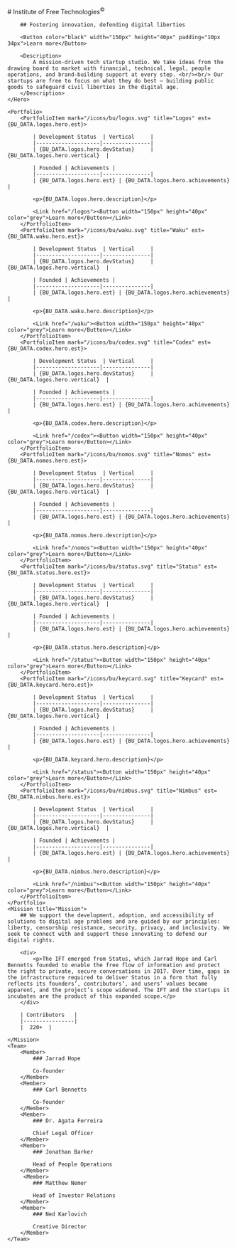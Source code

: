 
<SEO />

<Home>
    <Hero>
        # Institute of Free Technologies<sup>©</sup>

        ## Fostering innovation, defending digital liberties

        <Button color="black" width="150px" height="40px" padding="10px 34px">Learn more</Button>

        <Description>
            A mission-driven tech startup studio. We take ideas from the drawing board to market with financial, technical, legal, people operations, and brand-building support at every step. <br/><br/> Our startups are free to focus on what they do best — building public goods to safeguard civil liberties in the digital age.
        </Description>
    </Hero>

    <Portfolio>
        <PortfolioItem mark="/icons/bu/logos.svg" title="Logos" est={BU_DATA.logos.hero.est}>

            | Development Status  | Vertical     |
            |--------------------|---------------|
            | {BU_DATA.logos.hero.devStatus}     | {BU_DATA.logos.hero.vertical}  |

            | Founded | Achievements |
            |--------------------|---------------|
            | {BU_DATA.logos.hero.est} | {BU_DATA.logos.hero.achievements} |

            <p>{BU_DATA.logos.hero.description}</p>

            <Link href="/logos"><Button width="150px" height="40px" color="grey">Learn more</Button></Link>
        </PortfolioItem>
        <PortfolioItem mark="/icons/bu/waku.svg" title="Waku" est={BU_DATA.waku.hero.est}>

            | Development Status  | Vertical     |
            |--------------------|---------------|
            | {BU_DATA.logos.hero.devStatus}     | {BU_DATA.logos.hero.vertical}  |

            | Founded | Achievements |
            |--------------------|---------------|
            | {BU_DATA.logos.hero.est} | {BU_DATA.logos.hero.achievements} |

            <p>{BU_DATA.waku.hero.description}</p>

            <Link href="/waku"><Button width="150px" height="40px" color="grey">Learn more</Button></Link>
        </PortfolioItem>
        <PortfolioItem mark="/icons/bu/codex.svg" title="Codex" est={BU_DATA.codex.hero.est}>

            | Development Status  | Vertical     |
            |--------------------|---------------|
            | {BU_DATA.logos.hero.devStatus}     | {BU_DATA.logos.hero.vertical}  |

            | Founded | Achievements |
            |--------------------|---------------|
            | {BU_DATA.logos.hero.est} | {BU_DATA.logos.hero.achievements} |

            <p>{BU_DATA.codex.hero.description}</p>

            <Link href="/codex"><Button width="150px" height="40px" color="grey">Learn more</Button></Link>
        </PortfolioItem>
        <PortfolioItem mark="/icons/bu/nomos.svg" title="Nomos" est={BU_DATA.nomos.hero.est}>

            | Development Status  | Vertical     |
            |--------------------|---------------|
            | {BU_DATA.logos.hero.devStatus}     | {BU_DATA.logos.hero.vertical}  |

            | Founded | Achievements |
            |--------------------|---------------|
            | {BU_DATA.logos.hero.est} | {BU_DATA.logos.hero.achievements} |

            <p>{BU_DATA.nomos.hero.description}</p>

            <Link href="/nomos"><Button width="150px" height="40px" color="grey">Learn more</Button></Link>
        </PortfolioItem>
        <PortfolioItem mark="/icons/bu/status.svg" title="Status" est={BU_DATA.status.hero.est}>

            | Development Status  | Vertical     |
            |--------------------|---------------|
            | {BU_DATA.logos.hero.devStatus}     | {BU_DATA.logos.hero.vertical}  |

            | Founded | Achievements |
            |--------------------|---------------|
            | {BU_DATA.logos.hero.est} | {BU_DATA.logos.hero.achievements} |

            <p>{BU_DATA.status.hero.description}</p>

            <Link href="/status"><Button width="150px" height="40px" color="grey">Learn more</Button></Link>
        </PortfolioItem>
        <PortfolioItem mark="/icons/bu/keycard.svg" title="Keycard" est={BU_DATA.keycard.hero.est}>

            | Development Status  | Vertical     |
            |--------------------|---------------|
            | {BU_DATA.logos.hero.devStatus}     | {BU_DATA.logos.hero.vertical}  |

            | Founded | Achievements |
            |--------------------|---------------|
            | {BU_DATA.logos.hero.est} | {BU_DATA.logos.hero.achievements} |

            <p>{BU_DATA.keycard.hero.description}</p>

            <Link href="/status"><Button width="150px" height="40px" color="grey">Learn more</Button></Link>
        </PortfolioItem>
        <PortfolioItem mark="/icons/bu/nimbus.svg" title="Nimbus" est={BU_DATA.nimbus.hero.est}>

            | Development Status  | Vertical     |
            |--------------------|---------------|
            | {BU_DATA.logos.hero.devStatus}     | {BU_DATA.logos.hero.vertical}  |

            | Founded | Achievements |
            |--------------------|---------------|
            | {BU_DATA.logos.hero.est} | {BU_DATA.logos.hero.achievements} |

            <p>{BU_DATA.nimbus.hero.description}</p>

            <Link href="/nimbus"><Button width="150px" height="40px" color="grey">Learn more</Button></Link>
        </PortfolioItem>
    </Portfolio>
    <Mission title="Mission">
        ## We support the development, adoption, and accessibility of solutions to digital age problems and are guided by our principles: liberty, censorship resistance, security, privacy, and inclusivity. We seek to connect with and support those innovating to defend our digital rights.

        <div>
            <p>The IFT emerged from Status, which Jarrad Hope and Carl Bennetts founded to enable the free flow of information and protect the right to private, secure conversations in 2017. Over time, gaps in the infrastructure required to deliver Status in a form that fully reflects its founders’, contributors’, and users’ values became apparent, and the project’s scope widened. The IFT and the startups it incubates are the product of this expanded scope.</p>
        </div>

        | Contributors   |
        |----------------|
        |  220+  |

    </Mission>
    <Team>
        <Member>
            ### Jarrad Hope

            Co-founder
        </Member>
        <Member>
            ### Carl Bennetts

            Co-founder
        </Member>
        <Member>
            ### Dr. Agata Ferreira

            Chief Legal Officer
        </Member>
        <Member>
            ### Jonathan Barker

            Head of People Operations
        </Member>
         <Member>
            ### Matthew Nemer

            Head of Investor Relations
        </Member>
        <Member>
            ### Ned Karlovich

            Creative Director
        </Member>
    </Team>

</Home>

<HomeFooter />
